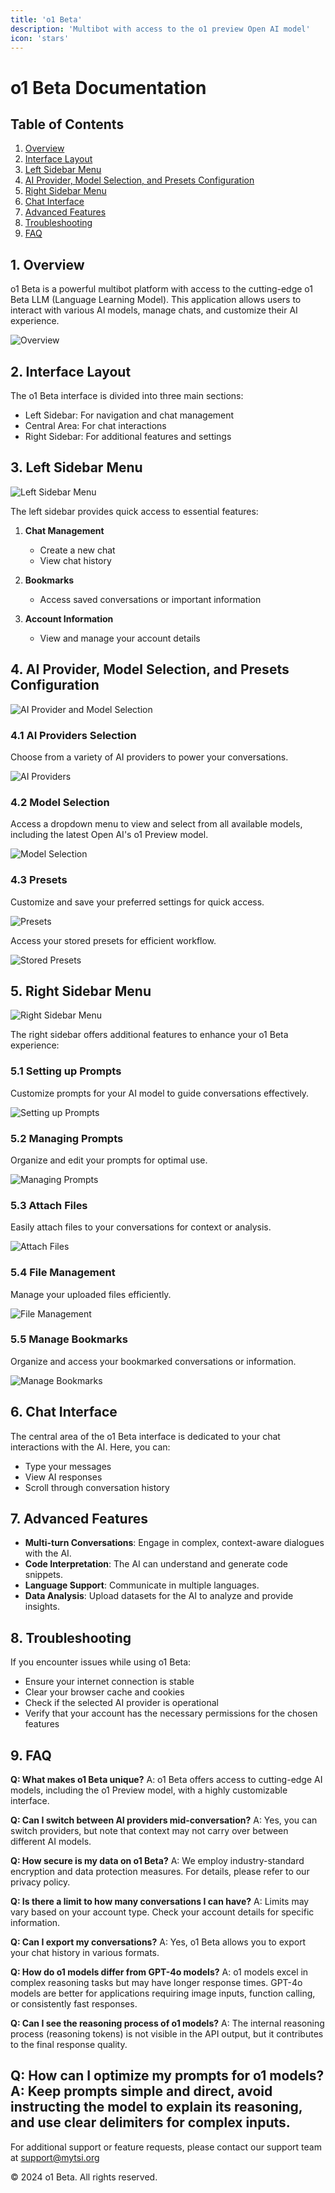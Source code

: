 ```yaml
---
title: 'o1 Beta'
description: 'Multibot with access to the o1 preview Open AI model'
icon: 'stars'
---
```




# o1 Beta Documentation

## Table of Contents

1. [Overview](#overview)
2. [Interface Layout](#interface-layout)
3. [Left Sidebar Menu](#left-sidebar-menu)
4. [AI Provider, Model Selection, and Presets Configuration](#ai-provider-model-selection-and-presets-configuration)
5. [Right Sidebar Menu](#right-sidebar-menu)
6. [Chat Interface](#chat-interface)
7. [Advanced Features](#advanced-features)
8. [Troubleshooting](#troubleshooting)
9. [FAQ](#faq)

## 1. Overview

o1 Beta is a powerful multibot platform with access to the cutting-edge o1 Beta LLM (Language Learning Model). This application allows users to interact with various AI models, manage chats, and customize their AI experience.

![Overview](https://img.mytsi.org/i/Yfwi767.png)

## 2. Interface Layout

The o1 Beta interface is divided into three main sections:
- Left Sidebar: For navigation and chat management
- Central Area: For chat interactions
- Right Sidebar: For additional features and settings

## 3. Left Sidebar Menu

![Left Sidebar Menu](https://img.mytsi.org/i/KY0A768.png)

The left sidebar provides quick access to essential features:

1. **Chat Management**
   - Create a new chat
   - View chat history

2. **Bookmarks**
   - Access saved conversations or important information

3. **Account Information**
   - View and manage your account details

## 4. AI Provider, Model Selection, and Presets Configuration

![AI Provider and Model Selection](https://img.mytsi.org/i/OjWU769.png)

### 4.1 AI Providers Selection

Choose from a variety of AI providers to power your conversations.

![AI Providers](https://img.mytsi.org/i/1JVg771.png)

### 4.2 Model Selection

Access a dropdown menu to view and select from all available models, including the latest Open AI's o1 Preview model.

![Model Selection](https://img.mytsi.org/i/OFAv772.png)

### 4.3 Presets

Customize and save your preferred settings for quick access.

![Presets](https://img.mytsi.org/i/gKBM773.png)

Access your stored presets for efficient workflow.

![Stored Presets](https://img.mytsi.org/i/FZEb774.png)

## 5. Right Sidebar Menu

![Right Sidebar Menu](https://img.mytsi.org/i/OGW9770.png)

The right sidebar offers additional features to enhance your o1 Beta experience:

### 5.1 Setting up Prompts

Customize prompts for your AI model to guide conversations effectively.

![Setting up Prompts](https://img.mytsi.org/i/nlgQ775.png)

### 5.2 Managing Prompts

Organize and edit your prompts for optimal use.

![Managing Prompts](https://img.mytsi.org/i/8fke776.png)

### 5.3 Attach Files

Easily attach files to your conversations for context or analysis.

![Attach Files](https://img.mytsi.org/i/hBTC777.png)

### 5.4 File Management

Manage your uploaded files efficiently.

![File Management](https://img.mytsi.org/i/AjxB777.png)

### 5.5 Manage Bookmarks

Organize and access your bookmarked conversations or information.

![Manage Bookmarks](https://img.mytsi.org/i/4VWd779.png)

## 6. Chat Interface

The central area of the o1 Beta interface is dedicated to your chat interactions with the AI. Here, you can:
- Type your messages
- View AI responses
- Scroll through conversation history

## 7. Advanced Features

- **Multi-turn Conversations**: Engage in complex, context-aware dialogues with the AI.
- **Code Interpretation**: The AI can understand and generate code snippets.
- **Language Support**: Communicate in multiple languages.
- **Data Analysis**: Upload datasets for the AI to analyze and provide insights.

## 8. Troubleshooting

If you encounter issues while using o1 Beta:
- Ensure your internet connection is stable
- Clear your browser cache and cookies
- Check if the selected AI provider is operational
- Verify that your account has the necessary permissions for the chosen features

## 9. FAQ

**Q: What makes o1 Beta unique?**
A: o1 Beta offers access to cutting-edge AI models, including the o1 Preview model, with a highly customizable interface.

**Q: Can I switch between AI providers mid-conversation?**
A: Yes, you can switch providers, but note that context may not carry over between different AI models.

**Q: How secure is my data on o1 Beta?**
A: We employ industry-standard encryption and data protection measures. For details, please refer to our privacy policy.

**Q: Is there a limit to how many conversations I can have?**
A: Limits may vary based on your account type. Check your account details for specific information.

**Q: Can I export my conversations?**
A: Yes, o1 Beta allows you to export your chat history in various formats.

**Q: How do o1 models differ from GPT-4o models?**
A: o1 models excel in complex reasoning tasks but may have longer response times. GPT-4o models are better for applications requiring image inputs, function calling, or consistently fast responses.

**Q: Can I see the reasoning process of o1 models?**
A: The internal reasoning process (reasoning tokens) is not visible in the API output, but it contributes to the final response quality.

**Q: How can I optimize my prompts for o1 models?**
A: Keep prompts simple and direct, avoid instructing the model to explain its reasoning, and use clear delimiters for complex inputs.
---

For additional support or feature requests, please contact our support team at support@mytsi.org

© 2024 o1 Beta. All rights reserved.
